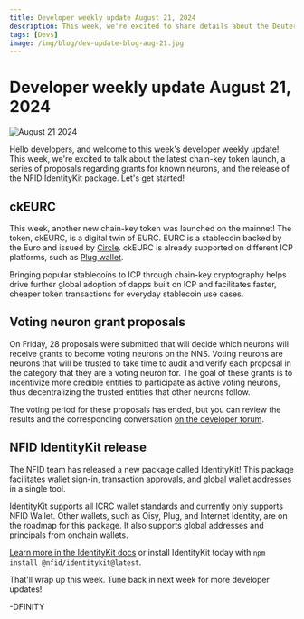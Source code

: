 ```yaml
---
title: Developer weekly update August 21, 2024
description: This week, we're excited to share details about the Deuterium milestone production release, new documentation on digital assets, and an exciting new community project.
tags: [Devs]
image: /img/blog/dev-update-blog-aug-21.jpg
---
```


# Developer weekly update August 21, 2024

![August 21 2024](../../static/img/blog/dev-update-blog-aug-21.jpg)

Hello developers, and welcome to this week's developer weekly update! This week, we're excited to talk about the latest chain-key token launch, a series of proposals regarding grants for known neurons, and the release of the NFID IdentityKit package. Let's get started!

## ckEURC

This week, another new chain-key token was launched on the mainnet! The token, ckEURC, is a digital twin of EURC. EURC is a stablecoin backed by the Euro and issued by [Circle](https://www.circle.com/en/). ckEURC is already supported on different ICP platforms, such as [Plug wallet](https://twitter.com/plug_wallet/status/1825544687337550087).

Bringing popular stablecoins to ICP through chain-key cryptography helps drive further global adoption of dapps built on ICP and facilitates faster, cheaper token transactions for everyday stablecoin use cases.

## Voting neuron grant proposals

On Friday, 28 proposals were submitted that will decide which neurons will receive grants to become voting neurons on the NNS. Voting neurons are neurons that will be trusted to take time to audit and verify each proposal in the category that they are a voting neuron for. The goal of these grants is to incentivize more credible entities to participate as active voting neurons, thus decentralizing the trusted entities that other neurons follow.

The voting period for these proposals has ended, but you can review the results and the corresponding conversation [on the developer forum](https://forum.dfinity.org/t/grants-for-voting-neurons/32721/107).

## NFID IdentityKit release

The NFID team has released a new package called IdentityKit! This package facilitates wallet sign-in, transaction approvals, and global wallet addresses in a single tool.

IdentityKit supports all ICRC wallet standards and currently only supports NFID Wallet. Other wallets, such as Oisy, Plug, and Internet Identity, are on the roadmap for this package. It also supports global addresses and principals from onchain wallets.

[Learn more in the IdentityKit docs](https://docs.identitykit.xyz/) or install IdentityKit today with `npm install @nfid/identitykit@latest`.

That'll wrap up this week. Tune back in next week for more developer updates!

-DFINITY